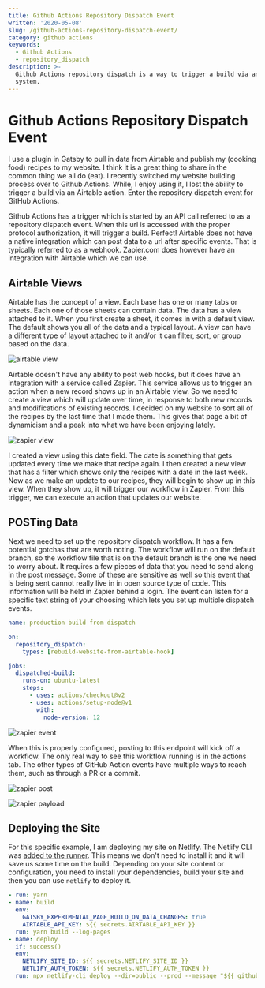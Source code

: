 ```yaml
---
title: Github Actions Repository Dispatch Event
written: '2020-05-08'
slug: /github-actions-repository-dispatch-event/
category: github actions
keywords:
  - Github Actions
  - repository_dispatch
description: >-
  Github Actions repository dispatch is a way to trigger a build via an external
  system.
---
```


# Github Actions Repository Dispatch Event

I use a plugin in Gatsby to pull in data from Airtable and publish my (cooking food) recipes to my website. I think it is a great thing to share in the common thing we all do (eat). I recently switched my website building process over to Github Actions. While, I enjoy using it, I lost the ability to trigger a build via an Airtable action. Enter the repository dispatch event for GitHub Actions.

Github Actions has a trigger which is started by an API call referred to as a repository dispatch event. When this url is accessed with the proper protocol authorization, it will trigger a build. Perfect! Airtable does not have a native integration which can post data to a url after specific events. That is typically referred to as a webhook. Zapier.com does however have an integration with Airtable which we can use.

## Airtable Views

Airtable has the concept of a view. Each base has one or many tabs or sheets. Each one of those sheets can contain data. The data has a view attached to it. When you first create a sheet, it comes in with a default view. The default shows you all of the data and a typical layout. A view can have a different type of layout attached to it and/or it can filter, sort, or group based on the data.

![airtable view](/images/v1623042244/articles/0017-repo-dispatch/airtable-view.png)

Airtable doesn't have any ability to post web hooks, but it does have an integration with a service called Zapier. This service allows us to trigger an action when a new record shows up in an Airtable view. So we need to create a view which will update over time, in response to both new records and modifications of existing records. I decided on my website to sort all of the recipes by the last time that I made them. This gives that page a bit of dynamicism and a peak into what we have been enjoying lately.

![zapier view](/images/v1623042252/articles/0017-repo-dispatch/zapier-view.png)

I created a view using this date field. The date is something that gets updated every time we make that recipe again. I then created a new view that has a filter which shows only the recipes with a date in the last week. Now as we make an update to our recipes, they will begin to show up in this view. When they show up, it will trigger our workflow in Zapier. From this trigger, we can execute an action that updates our website.

## POSTing Data

Next we need to set up the repository dispatch workflow. It has a few potential gotchas that are worth noting. The workflow will run on the default branch, so the workflow file that is on the default branch is the one we need to worry about. It requires a few pieces of data that you need to send along in the post message. Some of these are sensitive as well so this event that is being sent cannot really live in in open source type of code. This information will be held in Zapier behind a login. The event can listen for a specific text string of your choosing which lets you set up multiple dispatch events.

```yml
name: production build from dispatch

on:
  repository_dispatch:
    types: [rebuild-website-from-airtable-hook]

jobs:
  dispatched-build:
    runs-on: ubuntu-latest
    steps:
      - uses: actions/checkout@v2
      - uses: actions/setup-node@v1
        with:
          node-version: 12
```

![zapier event](/images/v1623042246/articles/0017-repo-dispatch/zapier-event.png)

When this is properly configured, posting to this endpoint will kick off a workflow. The only real way to see this workflow running is in the actions tab. The other types of GitHub Action events have multiple ways to reach them, such as through a PR or a commit.

![zapier post](/images/v1623042250/articles/0017-repo-dispatch/zapier-post.png)

![zapier payload](/images/v1623042248/articles/0017-repo-dispatch/zapier-payload.png)

## Deploying the Site

For this specific example, I am deploying my site on Netlify. The Netlify CLI was [added to the runner](https://github.com/actions/virtual-environments/pull/1423). This means we don't need to install it and it will save us some time on the build. Depending on your site content or configuration, you need to install your dependencies, build your site and then you can use `netlify` to deploy it.

```yml
- run: yarn
- name: build
  env:
    GATSBY_EXPERIMENTAL_PAGE_BUILD_ON_DATA_CHANGES: true
    AIRTABLE_API_KEY: ${{ secrets.AIRTABLE_API_KEY }}
  run: yarn build --log-pages
- name: deploy
  if: success()
  env:
    NETLIFY_SITE_ID: ${{ secrets.NETLIFY_SITE_ID }}
    NETLIFY_AUTH_TOKEN: ${{ secrets.NETLIFY_AUTH_TOKEN }}
  run: npx netlify-cli deploy --dir=public --prod --message "${{ github.event.head_commit.message }}"
```
